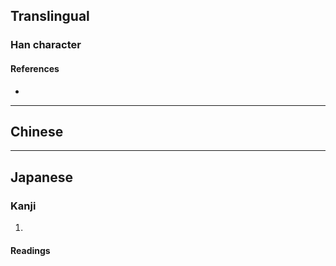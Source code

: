 {{character info/new}}
==Translingual==

===Han character===
{{Han char|rn=15|rad=冫|as=05|sn=7|four=|canj=IMRVP|ids=⿰冫民}}

====References====
* {{Han ref|kx=0132.071|dkj=01629|dj=0295.100|hdz=10296.060|uh=51BA|ud=20922}}

----

==Chinese==
{{zh-see|泯|v}}

----

==Japanese==

===Kanji===
{{ja-kanji|grade=|rs=冫05}}

# {{defn|lang=ja|sort=冫05}}

====Readings====
{{ja-readings
|goon=みん, めん
|kanon=びん, べん
|kun=ほろ-びる}}